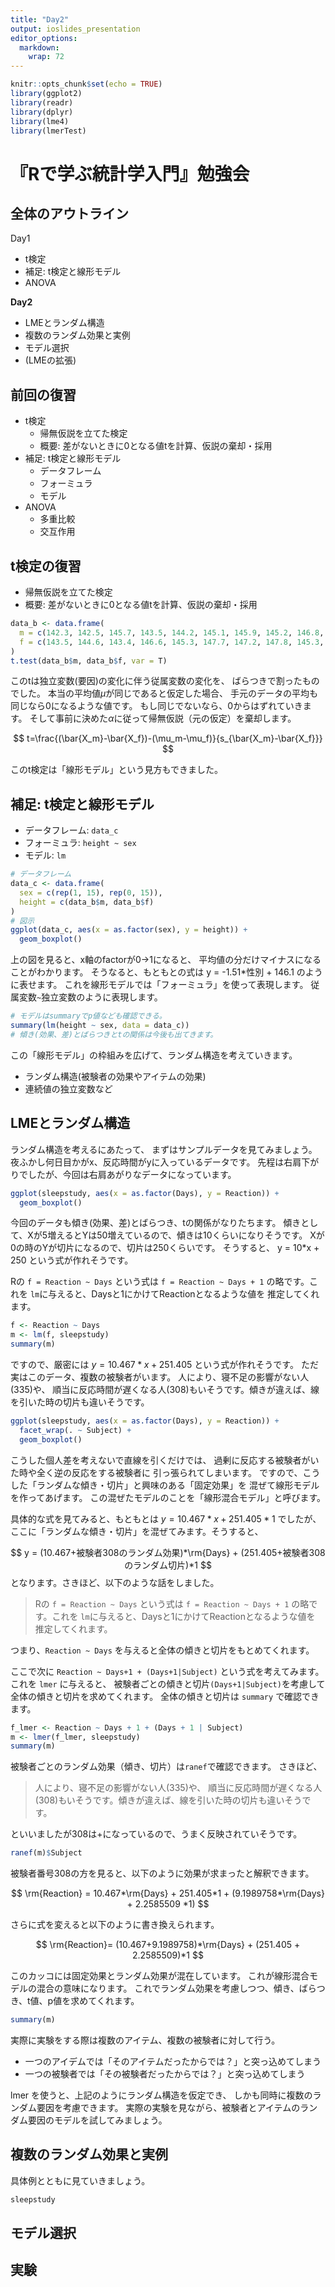 ```yaml
---
title: "Day2"
output: ioslides_presentation
editor_options: 
  markdown: 
    wrap: 72
---
```


```r
knitr::opts_chunk$set(echo = TRUE)
library(ggplot2)
library(readr)
library(dplyr)
library(lme4)
library(lmerTest)
```

# 『Rで学ぶ統計学入門』勉強会

## 全体のアウトライン

Day1

-   t検定
-   補足: t検定と線形モデル
-   ANOVA

**Day2**

-   LMEとランダム構造
-   複数のランダム効果と実例
-   モデル選択
-   (LMEの拡張)

## 前回の復習

-   t検定
    -   帰無仮説を立てた検定
    -   概要: 差がないときに0となる値tを計算、仮説の棄却・採用
-   補足: t検定と線形モデル
    -   データフレーム
    -   フォーミュラ
    -   モデル
-   ANOVA
    -   多重比較
    -   交互作用

## t検定の復習

-   帰無仮説を立てた検定
-   概要: 差がないときに0となる値tを計算、仮説の棄却・採用

```r
data_b <- data.frame(
  m = c(142.3, 142.5, 145.7, 143.5, 144.2, 145.1, 145.9, 145.2, 146.8, 145.7, 145.4, 144.6, 144.2, 145.9, 142.1),
  f = c(143.5, 144.6, 143.4, 146.6, 145.3, 147.7, 147.2, 147.8, 145.3, 145.7, 147.5, 147.2, 148.8, 147.9, 143.3)
)
t.test(data_b$m, data_b$f, var = T)
```

このtは独立変数(要因)の変化に伴う従属変数の変化を、
ばらつきで割ったものでした。
本当の平均値$\mu$が同じであると仮定した場合、
手元のデータの平均も同じなら0になるような値です。
もし同じでないなら、0からはずれていきます。
そして事前に決めた$\alpha$に従って帰無仮説（元の仮定）を棄却します。

$$
t=\frac{(\bar{X_m}-\bar{X_f})-(\mu_m-\mu_f)}{s_{\bar{X_m}-\bar{X_f}}}
$$

このt検定は「線形モデル」という見方もできました。

## 補足: t検定と線形モデル

-   データフレーム: `data_c`
-   フォーミュラ: `height ~ sex`
-   モデル: `lm`

```r
# データフレーム
data_c <- data.frame(
  sex = c(rep(1, 15), rep(0, 15)),
  height = c(data_b$m, data_b$f)
)
# 図示
ggplot(data_c, aes(x = as.factor(sex), y = height)) +
  geom_boxplot()
```

上の図を見ると、x軸のfactorが0→1になると、
平均値の分だけマイナスになることがわかります。
そうなると、もともとの式は y = -1.51\*性別 + 146.1 のように表せます。
これを線形モデルでは「フォーミュラ」を使って表現します。
従属変数`~`独立変数のように表現します。

```r
# モデルはsummaryでp値なども確認できる。
summary(lm(height ~ sex, data = data_c))
# 傾き(効果、差)とばらつきとtの関係は今後も出てきます。
```

この「線形モデル」の枠組みを広げて、ランダム構造を考えていきます。

-   ランダム構造(被験者の効果やアイテムの効果)
-   連続値の独立変数など

## LMEとランダム構造

ランダム構造を考えるにあたって、 まずはサンプルデータを見てみましょう。
夜ふかし何日目かがx、反応時間がyに入っているデータです。
先程は右肩下がりでしたが、今回は右肩あがりなデータになっています。

```r
ggplot(sleepstudy, aes(x = as.factor(Days), y = Reaction)) +
  geom_boxplot()
```

今回のデータも傾き(効果、差)とばらつき、tの関係がなりたちます。
傾きとして、Xが5増えるとYは50増えているので、傾きは10くらいになりそうです。
Xが0の時のYが切片になるので、切片は250くらいです。 そうすると、 y =
10\*x + 250 という式が作れそうです。

Rの `f = Reaction ~ Days` という式は `f = Reaction ~ Days + 1`
の略です。これを `lm`に与えると、Daysと1にかけてReactionとなるような値を
推定してくれます。

```r
f <- Reaction ~ Days
m <- lm(f, sleepstudy)
summary(m)
```

ですので、厳密には $y = 10.467*x + 251.405$ という式が作れそうです。
ただ実はこのデータ、複数の被験者がいます。
人により、寝不足の影響がない人(335)や、
順当に反応時間が遅くなる人(308)もいそうです。傾きが違えば、線を引いた時の切片も違いそうです。

```r
ggplot(sleepstudy, aes(x = as.factor(Days), y = Reaction)) +
  facet_wrap(. ~ Subject) +
  geom_boxplot()
```

こうした個人差を考えないで直線を引くだけでは、
過剰に反応する被験者がいた時や全く逆の反応をする被験者に
引っ張られてしまいます。
ですので、こうした「ランダムな傾き・切片」と興味のある「固定効果」を
混ぜて線形モデルを作ってあげます。
この混ぜたモデルのことを「線形混合モデル」と呼びます。

具体的な式を見てみると、もともとは $y = 10.467*x + 251.405*1$ でしたが、
ここに「ランダムな傾き・切片」を混ぜてみます。そうすると、

$$
y = (10.467+被験者308のランダム効果)*\rm{Days} + (251.405+被験者308のランダム切片)*1
$$ となります。さきほど、以下のような話をしました。

> Rの `f = Reaction ~ Days` という式は `f = Reaction ~ Days + 1`
> の略です。これを
> `lm`に与えると、Daysと1にかけてReactionとなるような値を
> 推定してくれます。

つまり、`Reaction ~ Days` を与えると全体の傾きと切片をもとめてくれます。

ここで次に `Reaction ~ Days+1 + (Days+1|Subject)`
という式を考えてみます。 これを `lmer` に与えると、
被験者ごとの傾きと切片`(Days+1|Subject)`を考慮して
全体の傾きと切片を求めてくれます。 全体の傾きと切片は `summary`
で確認できます。

```r
f_lmer <- Reaction ~ Days + 1 + (Days + 1 | Subject)
m <- lmer(f_lmer, sleepstudy)
summary(m)
```

被験者ごとのランダム効果（傾き、切片）は`ranef`で確認できます。
さきほど、

> 人により、寝不足の影響がない人(335)や、
> 順当に反応時間が遅くなる人(308)もいそうです。傾きが違えば、線を引いた時の切片も違いそうです。

といいましたが308は+になっているので、うまく反映されていそうです。

```r
ranef(m)$Subject
```

被験者番号308の方を見ると、以下のように効果が求まったと解釈できます。

$$
\rm{Reaction} = 10.467*\rm{Days} + 251.405*1 + (9.1989758*\rm{Days} + 2.2585509 *1)
$$

さらに式を変えると以下のように書き換えられます。

$$
\rm{Reaction}= (10.467+9.1989758)*\rm{Days} + (251.405 + 2.2585509)*1
$$

このカッコには固定効果とランダム効果が混在しています。
これが線形混合モデルの混合の意味になります。
これでランダム効果を考慮しつつ、傾き、ばらつき、t値、p値を求めてくれます。

```r
summary(m)
```

実際に実験をする際は複数のアイテム、複数の被験者に対して行う。

-   一つのアイデムでは「そのアイテムだったからでは？」と突っ込めてしまう
-   一つの被験者では「その被験者だったからでは？」と突っ込めてしまう

lmer を使うと、上記のようにランダム構造を仮定でき、
しかも同時に複数のランダム要因を考慮できます。
実際の実験を見ながら、被験者とアイテムのランダム要因のモデルを試してみましょう。

## 複数のランダム効果と実例

具体例とともに見ていきましょう。

```r
sleepstudy
```

## モデル選択

## 実験
